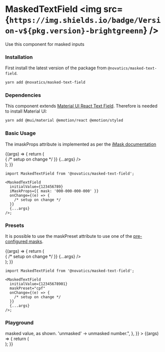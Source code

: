 

<Meta title="Masked Textfield" component={MaskedTextField} />

# MaskedTextField <img src={`https://img.shields.io/badge/Version-v${pkg.version}-brightgreenn`} />

Use this component for masked inputs

### Installation

First install the latest version of the package from `@novatics/masked-text-field`.

```bash
yarn add @novatics/masked-text-field
```

### Dependencies

This component extends [Material UI React Text Field](https://mui.com/material-ui/react-text-field). Therefore is needed to install Material UI:

```bash
yarn add @mui/material @emotion/react @emotion/styled
```

### Basic Usage

The imaskProps attribute is implemented as per the [iMask documentation](https://imask.js.org/guide.html#masked-base)

<Canvas>
  <Story name="Basic Usage">
    {(args) => {
      return (
        <div style={{ display: 'flex', flexDirection: 'row' }}>
          <MaskedTextField
            initialValue={123456789}
            iMaskProps={{ mask: '000-000-000-000' }}
            onChange={(e) => {
              /* setup on change */
            }}
            {...args}
          />
        </div>
      );
    }}
  </Story>
</Canvas>

```tsx
import MaskedTextField from '@novatics/masked-text-field';

<MaskedTextField
  initialValue={123456789}
  iMaskProps={{ mask: '000-000-000-000' }}
  onChange={(e) => {
    /* setup on change */
  }}
  {...args}
/>;
```

### Presets

It is possible to use the maskPreset attribute to use one of the [pre-configured masks](https://github.com/Novatics/novatics-ui/blob/master/packages/masked-text-field/src/lib/mask-presets.ts).

<Canvas>
  <Story name="Presets">
    {(args) => {
      return (
        <div style={{ display: 'flex', flexDirection: 'row' }}>
          <MaskedTextField
            initialValue={12345678901}
            maskPreset="cpf"
            onChange={(e) => {
              /* setup on change */
            }}
            {...args}
          />
        </div>
      );
    }}
  </Story>
</Canvas>

```tsx
import MaskedTextField from '@novatics/masked-text-field';

<MaskedTextField
  initialValue={12345678901}
  maskPreset="cpf"
  onChange={(e) => {
    /* setup on change */
  }}
  {...args}
/>;
```

### Playground

<Canvas>
  <Story
    name="Playground"
    argTypes={{
      onChange: { description: "Input's onChange method." },
      initialValue: { description: "Input's initial value." },
      maskPreset: {
        description:
          'maskPreset has a higher priority than iMaskProps, this means that if the maskPreset is not null it will override iMaskProps',
      },
      outputFormat: {
        description:
          "Format type returned on onChange Method. 'masked' -> masked value, as shown. 'unmasked' -> unmasked number.",
      },
    }}
  >
    {(args) => {
      return (
        <div style={{ display: 'flex', flexDirection: 'row' }}>
          <MaskedTextField {...args} />
        </div>
      );
    }}
  </Story>
</Canvas>

<ArgsTable story="Playground" />

